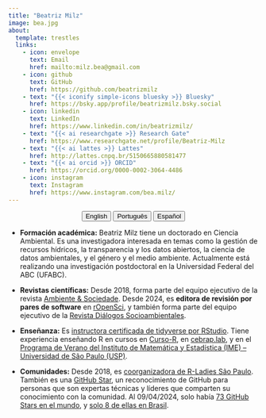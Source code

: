 ```yaml
---
title: "Beatriz Milz"
image: bea.jpg
about:
  template: trestles
  links:
    - icon: envelope
      text: Email
      href: mailto:milz.bea@gmail.com
    - icon: github
      text: GitHub
      href: https://github.com/beatrizmilz
    - text: "{{< iconify simple-icons bluesky >}} Bluesky"
      href: https://bsky.app/profile/beatrizmilz.bsky.social      
    - icon: linkedin
      text: LinkedIn
      href: https://www.linkedin.com/in/beatrizmilz/  
    - text: "{{< ai researchgate >}} Research Gate"
      href: https://www.researchgate.net/profile/Beatriz-Milz
    - text: "{{< ai lattes >}} Lattes"
      href: http://lattes.cnpq.br/5150665880581477
    - text: "{{< ai orcid >}} ORCID"
      href: https://orcid.org/0000-0002-3064-4486
    - icon: instagram
      text: Instagram
      href: https://www.instagram.com/bea.milz/ 
---
```


<center>

::: {.btn-group role="group" aria-label="About"}
<a href="about.html"> <button type="button" class="btn btn-primary me-md-2 btn-sm">English</button></a> <a href="about-pt.html"> <button type="button" class="btn btn-primary me-md-2 btn-sm">Português</button></a> <a href="about-es.html"> <button type="button" class="btn btn-primary me-md-2 btn-sm">Español</button></a>
:::

</center>

::: {#hero-heading}
- **Formación académica:** Beatriz Milz tiene un doctorado en Ciencia Ambiental. Es una investigadora interesada en temas como la gestión de recursos hídricos, la transparencia y los datos abiertos, la ciencia de datos ambientales, y el género y el medio ambiente. Actualmente está realizando una investigación postdoctoral en la Universidad Federal del ABC (UFABC).

- **Revistas científicas:** Desde 2018, forma parte del equipo ejecutivo de la revista [Ambiente & Sociedade](https://www.scielo.br/j/asoc/). Desde 2024, es **editora de revisión por pares de software** en [rOpenSci](https://ropensci.org/), y también forma parte del equipo ejecutivo de la [Revista Diálogos Socioambientales](https://periodicos.ufabc.edu.br/index.php/dialogossocioambientais/index).

- **Enseñanza:** Es [instructora certificada de tidyverse por RStudio](https://education.rstudio.com/trainers/people/milz+beatriz/). Tiene experiencia enseñando R en cursos en [Curso-R](https://curso-r.com/), en [cebrap.lab](https://cebrap.org.br/cebrap-lab/), y en el [Programa de Verano del Instituto de Matemática y Estadística (IME) – Universidad de São Paulo (USP)](https://www.ime.usp.br/verao/).

- **Comunidades:** Desde 2018, es [coorganizadora de R-Ladies São Paulo](https://rladies-sp.org/). También es una [GitHub Star](https://stars.github.com/profiles/beatrizmilz/), un reconocimiento de GitHub para personas que son expertas técnicas y líderes que comparten su conocimiento con la comunidad. Al 09/04/2024, solo había [73 GitHub Stars en el mundo](https://stars.github.com/profiles/), y [solo 8 de ellas en Brasil](https://stars.github.com/profiles/?country=Brazil).
:::
